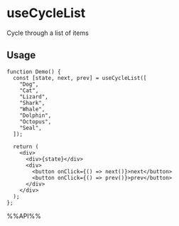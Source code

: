 # useCycleList

Cycle through a list of items


## Usage

```tsx live
function Demo() {
  const [state, next, prev] = useCycleList([
    "Dog",
    "Cat",
    "Lizard",
    "Shark",
    "Whale",
    "Dolphin",
    "Octopus",
    "Seal",
  ]);

  return (
    <div>
      <div>{state}</div>
      <div>
        <button onClick={() => next()}>next</button>
        <button onClick={() => prev()}>prev</button>
      </div>
    </div>
  );
};

```

%%API%%

